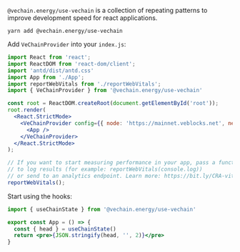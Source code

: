 
<Meta title="useVeChain" />

`@vechain.energy/use-vechain` is a collection of repeating patterns to improve development speed for react applications.

```shell
yarn add @vechain.energy/use-vechain
```

Add `VeChainProvider` into your `index.js`:

```jsx
import React from 'react';
import ReactDOM from 'react-dom/client';
import 'antd/dist/antd.css'
import App from './App';
import reportWebVitals from './reportWebVitals';
import { VeChainProvider } from '@vechain.energy/use-vechain'

const root = ReactDOM.createRoot(document.getElementById('root'));
root.render(
  <React.StrictMode>
    <VeChainProvider config={{ node: 'https://mainnet.veblocks.net', network: 'main' }}>
      <App />
    </VeChainProvider>
  </React.StrictMode>
);

// If you want to start measuring performance in your app, pass a function
// to log results (for example: reportWebVitals(console.log))
// or send to an analytics endpoint. Learn more: https://bit.ly/CRA-vitals
reportWebVitals();
```


Start using the hooks:

```jsx
import { useChainState } from '@vechain.energy/use-vechain'

export const App = () => {
  const { head } = useChainState()
  return <pre>{JSON.stringify(head, '', 2)}</pre>
}
```
